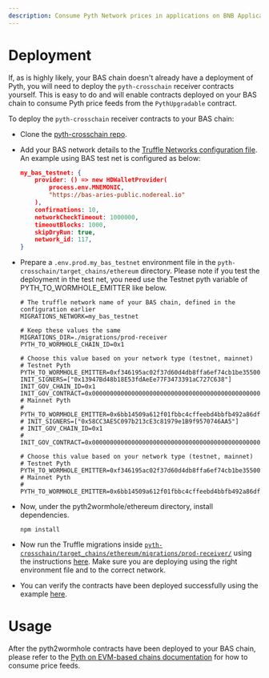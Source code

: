 ```yaml
---
description: Consume Pyth Network prices in applications on BNB Application Sidechains
---
```


# Deployment
If, as is highly likely, your BAS chain doesn't already have a deployment of Pyth, you will need to deploy the `pyth-crosschain` receiver contracts yourself. This is easy to do and will enable contracts deployed on your BAS chain to consume Pyth price feeds from the `PythUpgradable` contract.

To deploy the `pyth-crosschain` receiver contracts to your BAS chain:
- Clone the [pyth-crosschain repo](https://github.com/pyth-network/pyth-crosschain).

- Add your BAS network details to the [Truffle Networks configuration file](https://github.com/pyth-network/pyth-crosschain/blob/main/target_chains/ethereum/truffle-config.js). An example using BAS test net is configured as below:
    ```json
    my_bas_testnet: {
        provider: () => new HDWalletProvider(
            process.env.MNEMONIC,
            "https://bas-aries-public.nodereal.io"
        ),
        confirmations: 10,
        networkCheckTimeout: 1000000,
        timeoutBlocks: 1000,
        skipDryRun: true,
      	network_id: 117,
    }
    ```
    
 - Prepare a `.env.prod.my_bas_testnet` environment file in the `pyth-crosschain/target_chains/ethereum` directory. Please note if you test the deployment in the test net, you need use the Testnet pyth variable of PYTH_TO_WORMHOLE_EMITTER like below. 
    ```shell
    # The truffle network name of your BAS chain, defined in the configuration earlier
    MIGRATIONS_NETWORK=my_bas_testnet
    
    # Keep these values the same
    MIGRATIONS_DIR=./migrations/prod-receiver    
    PYTH_TO_WORMHOLE_CHAIN_ID=0x1
    
    # Choose this value based on your network type (testnet, mainnet)
    # Testnet Pyth
    PYTH_TO_WORMHOLE_EMITTER=0xf346195ac02f37d60d4db8ffa6ef74cb1be3550047543a4a9ee9acf4d78697b0
    INIT_SIGNERS=["0x13947Bd48b18E53fdAeEe77F3473391aC727C638"]
    INIT_GOV_CHAIN_ID=0x1
    INIT_GOV_CONTRACT=0x0000000000000000000000000000000000000000000000000000000000000004
    # Mainnet Pyth
    # PYTH_TO_WORMHOLE_EMITTER=0x6bb14509a612f01fbbc4cffeebd4bbfb492a86df717ebe92eb6df432a3f00a25
    # INIT_SIGNERS=["0x58CC3AE5C097b213cE3c81979e1B9f9570746AA5"]
    # INIT_GOV_CHAIN_ID=0x1
    # INIT_GOV_CONTRACT=0x0000000000000000000000000000000000000000000000000000000000000004
    
    # Choose this value based on your network type (testnet, mainnet)
    # Testnet Pyth
    PYTH_TO_WORMHOLE_EMITTER=0xf346195ac02f37d60d4db8ffa6ef74cb1be3550047543a4a9ee9acf4d78697b0
    # Mainnet Pyth
    # PYTH_TO_WORMHOLE_EMITTER=0x6bb14509a612f01fbbc4cffeebd4bbfb492a86df717ebe92eb6df432a3f00a25
    ```
    
 - Now, under the pyth2wormhole/ethereum directory, install dependencies.

    ```shell
    npm install
    ```

 - Now run the Truffle migrations inside [`pyth-crosschain/target_chains/ethereum/migrations/prod-receiver/`](https://github.com/pyth-network/pyth-crosschain/tree/main/target_chains/ethereum/migrations/prod-receiver) using the instructions [here](https://github.com/pyth-network/pyth-crosschain/blob/main/target_chains/ethereum/Deploying.md). Make sure you are deploying using the right environment file and to the correct network.

 - You can verify the contracts have been deployed successfully using the example [here](https://github.com/pyth-network/pyth-crosschain/blob/main/target_chains/ethereum/Deploying.md#testing).

# Usage
After the pyth2wormhole contracts have been deployed to your BAS chain, please refer to the [Pyth on EVM-based chains documentation](evm.md) for how to consume price feeds.
